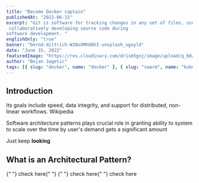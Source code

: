 ```yaml
---
title: "Become Docker captain"
publishedAt: "2022-06-15"
excerpt: "Git is software for tracking changes in any set of files, usually used for coordinating work among programmers
 collaboratively developing source code during 
software development. "
englishOnly: "true"
banner: "bernd-dittrich-W1NsOMhU8hI-unsplash_ugoyld"
date: "June 15, 2022"
featuredImage: "https://res.cloudinary.com/dr1sm5gnj/image/upload/q_60/v1655307056/igutech/ian-taylor-jOqJbvo1P9g-unsplash_m38gg0.jpg"
author: "Bojan Jagetic"
tags: [{ slug: "docker", name: "docker" }, { slug: "swarm", name: "kubernetes" }]
---
```


## Introduction

Its goals include speed, data integrity, and support for distributed, non-linear workflows. Wikipedia

Software architecture patterns plays crucial role in granting ability to system to scale over the time by user's demand gets a significant amount

Just keep **looking**

## What is an Architectural Pattern?

<Link href='https://www.bmc.com/blogs/microservices-architecture/#:~:text=Microservices%20are%20a%20set%20of,from%20one%20service%20to%20another.'>
   {" "}
   check here{" "}
</Link>

<Link href='https://www.devopsschool.com/blog/what-are-microservices-really-all-about-microservices-basics-story/'>
   {" "}
   check here{" "}
</Link>

<Link href='https://microservices.io/'> check here </Link>
